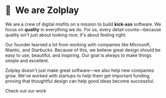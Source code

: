 # 👋&nbsp; We are Zolplay

We are a crew of digital misfits on a mission to build <b>kick-ass</b> software. We focus on <b>quality</b> in everything we do. For us, every detail counts—because quality isn't just about looking nice; it's about feeling right.

Our founder learned a lot from working with companies like <Gradient>Microsoft, Niantic, and Starbucks</Gradient>. Because of this, we believe great design should be easy to use, beautiful, and inspiring. Our goal is always to make things simple and excellent.

Zolplay doesn't just make great software—we also help new companies grow. We've worked with startups to help them get important funding, proving that thoughtful design can help good ideas become successful.

<PortalToOurWork>Check out our work</PortalToOurWork>
